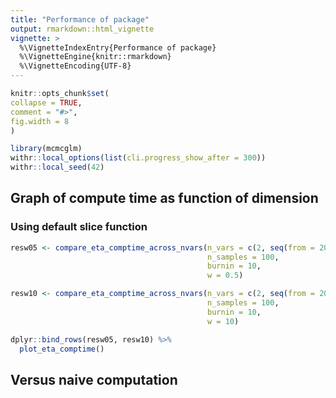 ```yaml
---
title: "Performance of package"
output: rmarkdown::html_vignette
vignette: >
  %\VignetteIndexEntry{Performance of package}
  %\VignetteEngine{knitr::rmarkdown}
  %\VignetteEncoding{UTF-8}
---
```

  
```r
knitr::opts_chunk$set(
collapse = TRUE,
comment = "#>",
fig.width = 8
)
```

```r
library(mcmcglm)
withr::local_options(list(cli.progress_show_after = 300))
withr::local_seed(42)
```

## Graph of compute time as function of dimension

### Using default slice function
```r
resw05 <- compare_eta_comptime_across_nvars(n_vars = c(2, seq(from = 200, to = 1000, by = 200)),
                                            n_samples = 100,
                                            burnin = 10,
                                            w = 0.5)

resw10 <- compare_eta_comptime_across_nvars(n_vars = c(2, seq(from = 200, to = 1000, by = 200)),
                                            n_samples = 100,
                                            burnin = 10,
                                            w = 10)
```

```r
dplyr::bind_rows(resw05, resw10) %>% 
  plot_eta_comptime()
```


## Versus naive computation
